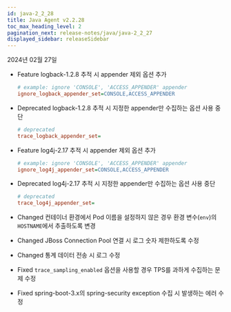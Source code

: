 ```yaml
---
id: java-2_2_28
title: Java Agent v2.2.28
toc_max_heading_level: 2
pagination_next: release-notes/java/java-2_2_27
displayed_sidebar: releaseSidebar
---
```


2024년 02월 27일

- <Status>Feature</Status> logback-1.2.8 추적 시 appender 제외 옵션 추가

  ```ini title="whatap.conf"
  # example: ignore 'CONSOLE', 'ACCESS_APPENDER' appender
  ignore_logback_appender_set=CONSOLE,ACCESS_APPENDER
  ```

- <Status>Deprecated</Status> logback-1.2.8 추적 시 지정한 appender만 수집하는 옵션 사용 중단

  ```ini title="whatap.conf"
  # deprecated
  trace_logback_appender_set=
  ```

- <Status>Feature</Status> log4j-2.17 추적 시 appender 제외 옵션 추가

  ```ini title="whatap.conf"
  # example: ignore 'CONSOLE', 'ACCESS_APPENDER' appender
  ignore_log4j_appender_set=CONSOLE,ACCESS_APPENDER
  ```
    
- <Status>Deprecated</Status> log4j-2.17 추적 시 지정한 appender만 수집하는 옵션 사용 중단

  ```ini title="whatap.conf"
  # deprecated
  trace_log4j_appender_set=
  ```

- <Status>Changed</Status> 컨테이너 환경에서 Pod 이름을 설정하지 않은 경우 환경 변수(<code>env</code>)의 <code>HOSTNAME</code>에서 추출하도록 변경

- <Status>Changed</Status> JBoss Connection Pool 연결 시 로그 숫자 제한하도록 수정

- <Status>Changed</Status> 통계 데이터 전송 시 로그 수정

- <Status>Fixed</Status> <code>trace_sampling_enabled</code> 옵션을 사용할 경우 TPS를 과하게 수집하는 문제 수정

- <Status>Fixed</Status> spring-boot-3.x의 spring-security exception 수집 시 발생하는 에러 수정
